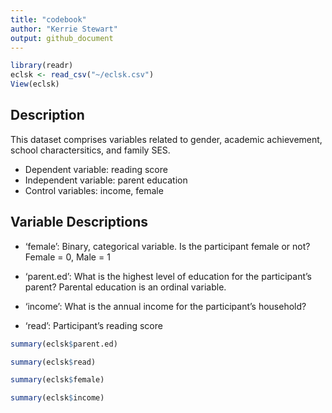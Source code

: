 ```yaml
---
title: "codebook"
author: "Kerrie Stewart"
output: github_document
---
```



```r
library(readr)
eclsk <- read_csv("~/eclsk.csv")
View(eclsk)
```

## Description

This dataset comprises variables related to gender, academic achievement, school charactersitics, and family SES. 

* Dependent variable: reading score
* Independent variable: parent education
* Control variables: income, female

## Variable Descriptions

* 'female': Binary, categorical variable. Is the participant female or not? Female = 0, Male = 1

* 'parent.ed': What is the highest level of education for the participant's parent? Parental education is an ordinal variable. 

* 'income': What is the annual income for the participant's household?

* 'read': Participant's reading score

```r
summary(eclsk$parent.ed)
```
```r
summary(eclsk$read)
```
```r
summary(eclsk$female)
```
```r
summary(eclsk$income)
```



